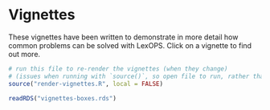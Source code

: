 # Vignettes

These vignettes have been written to demonstrate in more detail how common problems can be solved with LexOPS. Click on a vignette to find out more.

```r
# run this file to re-render the vignettes (when they change)
# (issues when running with `source()`, so open file to run, rather than using this chunk)
source("render-vignettes.R", local = FALSE)
```

```r
readRDS("vignettes-boxes.rds")
```
